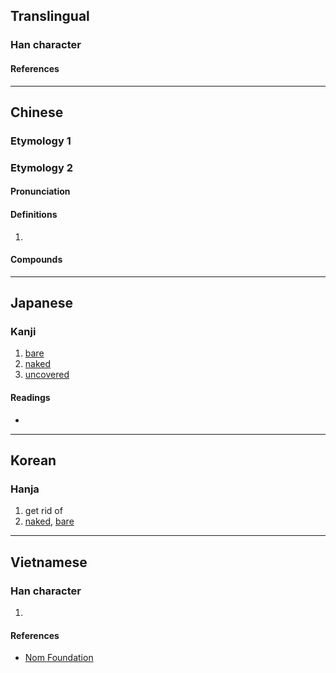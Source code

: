 {{character info/new}}
==Translingual==

===Han character===
{{Han char|rn=9|rad=人|as=08|sn=10|four=26294|canj=OWD|ids=⿰亻果}}

====References====
{{Han ref|kx=0109.070|dkj=00797|dj=0232.050|hdz=10177.030|uh=502E}}

----

==Chinese==

===Etymology 1===
{{zh-see|裸|v}}

===Etymology 2===
{{zh-forms}}

====Pronunciation====
{{zh-pron
|m=luǒ
|mc=
|oc=y
|cat=
}}

====Definitions====
{{zh-hanzi}}

# {{rfdef|zh}}

====Compounds====
{{su#bst:zh-der/new|倮倮|p=luǒ}}

----

==Japanese==

===Kanji===
{{ja-kanji|grade=|rs=人08}}

# [[bare]]
# [[naked]]
# [[uncovered]]

====Readings====
* {{ja-readings|on=[[ら]] (ra), [[か]] (ka), [[げ]] (ge)|kun=[[はだか]] (hadaka), [[せまい]] (semai), [[かたぬぐ]] (katanugu), [[すはだ]] (suhada)}}

----

==Korean==

===Hanja===
{{ko-hanja|hangeul=라|rv=ra|mr=ra}}

# get rid of
# [[naked]], [[bare]]

----

==Vietnamese==

===Han character===
{{vi-hantu|[[khoả]]|rs=人08}}

# {{defn|lang=vi|sort=人08}}

====References====
* [http://nomfoundation.org/common/nom_details.php?codepoint=502e Nom Foundation]